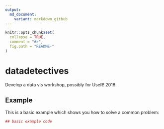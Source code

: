 ```yaml
---
output:
  md_document:
    variant: markdown_github
---
```


<!-- README.md is generated from README.Rmd. Please edit that file -->

```r
knitr::opts_chunk$set(
  collapse = TRUE,
  comment = "#>",
  fig.path = "README-"
)
```

# datadetectives

Develop a data vis workshop, possibly for UseR! 2018.

## Example

This is a basic example which shows you how to solve a common problem:

```r
## basic example code
```
